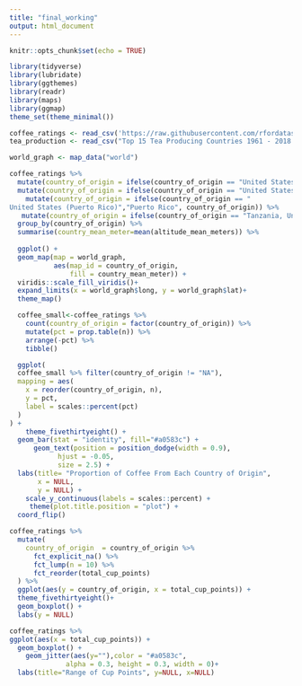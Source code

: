 ```yaml
---
title: "final_working"
output: html_document
---
```


```r
knitr::opts_chunk$set(echo = TRUE)
```

```r
library(tidyverse)     
library(lubridate)     
library(ggthemes)
library(readr)
library(maps)         
library(ggmap)
theme_set(theme_minimal()) 
```

```r
coffee_ratings <- read_csv('https://raw.githubusercontent.com/rfordatascience/tidytuesday/master/data/2020/2020-07-07/coffee_ratings.csv')
tea_production <- read_csv("Top 15 Tea Producing Countries 1961 - 2018.csv")
```

```r
world_graph <- map_data("world")

coffee_ratings %>% 
  mutate(country_of_origin = ifelse(country_of_origin == "United States", "USA", country_of_origin)) %>% 
  mutate(country_of_origin = ifelse(country_of_origin == "United States (Hawaii)", "USA", country_of_origin)) %>% 
    mutate(country_of_origin = ifelse(country_of_origin == "	
United States (Puerto Rico)","Puerto Rico", country_of_origin)) %>%
   mutate(country_of_origin = ifelse(country_of_origin == "Tanzania, United Republic Of", "Tanzania", country_of_origin)) %>%
  group_by(country_of_origin) %>% 
  summarise(country_mean_meter=mean(altitude_mean_meters)) %>% 
  
  ggplot() +
  geom_map(map = world_graph,
           aes(map_id = country_of_origin,
               fill = country_mean_meter)) +
  viridis::scale_fill_viridis()+
  expand_limits(x = world_graph$long, y = world_graph$lat)+
  theme_map()
```

```r
  coffee_small<-coffee_ratings %>%
    count(country_of_origin = factor(country_of_origin)) %>% 
    mutate(pct = prop.table(n)) %>%
    arrange(-pct) %>% 
    tibble()

  ggplot(
  coffee_small %>% filter(country_of_origin != "NA"),
  mapping = aes(
    x = reorder(country_of_origin, n),
    y = pct,  
    label = scales::percent(pct)
  )
) +
    theme_fivethirtyeight() +
  geom_bar(stat = "identity", fill="#a0583c") +
      geom_text(position = position_dodge(width = 0.9),
            hjust = -0.05,
            size = 2.5) +
  labs(title= "Proportion of Coffee From Each Country of Origin",
       x = NULL,
       y = NULL) +
    scale_y_continuous(labels = scales::percent) + 
     theme(plot.title.position = "plot") +
  coord_flip()
```

```r
coffee_ratings %>%
  mutate(
    country_of_origin  = country_of_origin %>%
      fct_explicit_na() %>%
      fct_lump(n = 10) %>%
      fct_reorder(total_cup_points)
  ) %>%
  ggplot(aes(y = country_of_origin, x = total_cup_points)) +
  theme_fivethirtyeight()+
  geom_boxplot() +
  labs(y = NULL)

```


```r
coffee_ratings %>% 
ggplot(aes(x = total_cup_points)) +
  geom_boxplot() +
    geom_jitter(aes(y=""),color = "#a0583c",
              alpha = 0.3, height = 0.3, width = 0)+
  labs(title="Range of Cup Points", y=NULL, x=NULL)
```